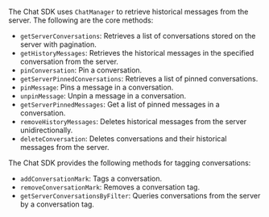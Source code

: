 <PlatformWrapper platform="web">

The Chat SDK uses `ChatManager` to retrieve historical messages from the server. The following are the core methods:

- `getServerConversations`: Retrieves a list of conversations stored on the server with pagination.
- `getHistoryMessages`: Retrieves the historical messages in the specified conversation from the server.
- `pinConversation`: Pin a conversation.
- `getServerPinnedConversations`: Retrieves a list of pinned conversations.
- `pinMessage`: Pins a message in a conversation.
- `unpinMessage`: Unpin a message in a conversation.
- `getServerPinnedMessages`: Get a list of pinned messages in a conversation.
- `removeHistoryMessages`: Deletes historical messages from the server unidirectionally.
- `deleteConversation`: Deletes conversations and their historical messages from the server.

The Chat SDK provides the following methods for tagging conversations:

- `addConversationMark`: Tags a conversation.
- `removeConversationMark`: Removes a conversation tag.
- `getServerConversationsByFilter`: Queries conversations from the server by a conversation tag.
 
</PlatformWrapper>